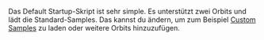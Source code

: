 Das Default Startup-Skript ist sehr simple.  Es unterstützt zwei Orbits und lädt die Standard-Samples. Das kannst du ändern, um zum Beispiel [[Custom Samples]] zu laden oder weitere Orbits hinzuzufügen.